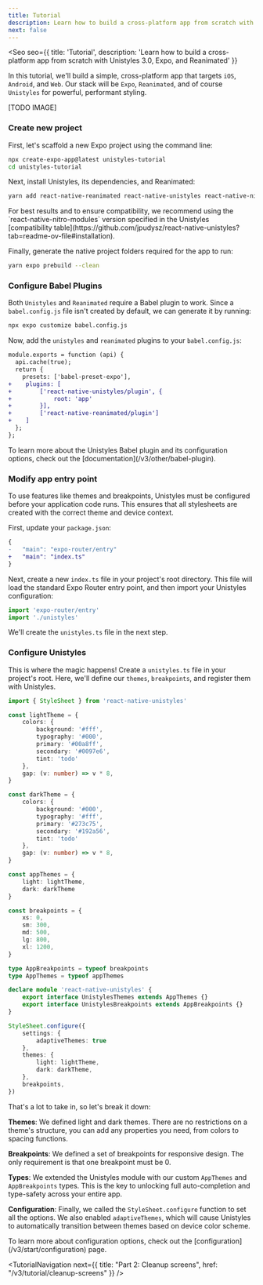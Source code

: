 ```yaml
---
title: Tutorial
description: Learn how to build a cross-platform app from scratch with Unistyles 3.0, Expo, and Reanimated
next: false
---
```



<Seo
    seo={{
        title: 'Tutorial',
        description: 'Learn how to build a cross-platform app from scratch with Unistyles 3.0, Expo, and Reanimated'
    }}
>

In this tutorial, we'll build a simple, cross-platform app that targets `iOS`, `Android`, and `Web`.
Our stack will be `Expo`, `Reanimated`, and of course `Unistyles` for powerful, performant styling.

[TODO IMAGE]

### Create new project

First, let's scaffold a new Expo project using the command line:

```bash
npx create-expo-app@latest unistyles-tutorial
cd unistyles-tutorial
```

Next, install Unistyles, its dependencies, and Reanimated:

```bash
yarn add react-native-reanimated react-native-unistyles react-native-nitro-modules react-native-edge-to-edge
```

<Aside type="tip">
For best results and to ensure compatibility, we recommend using the `react-native-nitro-modules` version specified in the Unistyles
[compatibility table](https://github.com/jpudysz/react-native-unistyles?tab=readme-ov-file#installation).
</Aside>

Finally, generate the native project folders required for the app to run:

```bash
yarn expo prebuild --clean
```

### Configure Babel Plugins

Both `Unistyles` and `Reanimated` require a Babel plugin to work.  Since a `babel.config.js` file isn't created by default, we can generate it by running:

```bash
npx expo customize babel.config.js
```

Now, add the `unistyles` and `reanimated` plugins to your `babel.config.js`:

```diff lang="ts"
module.exports = function (api) {
  api.cache(true);
  return {
    presets: ['babel-preset-expo'],
+    plugins: [
+        ['react-native-unistyles/plugin', {
+            root: 'app'
+        }],
+        ['react-native-reanimated/plugin']
+    ]
  };
};
```

<Aside type="tip">
To learn more about the Unistyles Babel plugin and its configuration options, check out the [documentation](/v3/other/babel-plugin).
</Aside>

### Modify app entry point

To use features like themes and breakpoints, Unistyles must be configured before your application code runs.
This ensures that all stylesheets are created with the correct theme and device context.

First, update your `package.json`:

```diff lang="json"
{
-   "main": "expo-router/entry"
+   "main": "index.ts"
}
```

Next, create a new `index.ts` file in your project's root directory. This file will load the standard Expo Router entry point, and then import your Unistyles configuration:

```ts
import 'expo-router/entry'
import './unistyles'
```

We'll create the `unistyles.ts` file in the next step.

### Configure Unistyles

This is where the magic happens! Create a `unistyles.ts` file in your project's root. Here, we'll define our `themes`, `breakpoints`, and register them with Unistyles.

```ts
import { StyleSheet } from 'react-native-unistyles'

const lightTheme = {
    colors: {
        background: '#fff',
        typography: '#000',
        primary: '#00a8ff',
        secondary: '#0097e6',
        tint: 'todo'
    },
    gap: (v: number) => v * 8,
}

const darkTheme = {
    colors: {
        background: '#000',
        typography: '#fff',
        primary: '#273c75',
        secondary: '#192a56',
        tint: 'todo'
    },
    gap: (v: number) => v * 8,
}

const appThemes = {
    light: lightTheme,
    dark: darkTheme
}

const breakpoints = {
    xs: 0,
    sm: 300,
    md: 500,
    lg: 800,
    xl: 1200,
}

type AppBreakpoints = typeof breakpoints
type AppThemes = typeof appThemes

declare module 'react-native-unistyles' {
    export interface UnistylesThemes extends AppThemes {}
    export interface UnistylesBreakpoints extends AppBreakpoints {}
}

StyleSheet.configure({
    settings: {
        adaptiveThemes: true
    },
    themes: {
        light: lightTheme,
        dark: darkTheme,
    },
    breakpoints,
})
```

That's a lot to take in, so let's break it down:

**Themes**: We defined light and dark themes. There are no restrictions on a theme's structure, you can add any properties you need, from colors to spacing functions.

**Breakpoints**: We defined a set of breakpoints for responsive design. The only requirement is that one breakpoint must be 0.

**Types**: We extended the Unistyles module with our custom `AppThemes` and `AppBreakpoints` types. This is the key to unlocking full auto-completion and type-safety across your entire app.

**Configuration**: Finally, we called the `StyleSheet.configure` function to set all the options. We also enabled `adaptiveThemes`, which will cause Unistyles to automatically transition between themes based on device color scheme.

<Aside>
To learn more about configuration options, check out the [configuration](/v3/start/configuration) page.
</Aside>

<CompareChanges 
  commitUrl="https://github.com/jpudysz/react-native-unistyles/commit/a1b2c3d4e5f6789"
/>

<TutorialNavigation
    next={{
        title: "Part 2: Cleanup screens",
        href: "/v3/tutorial/cleanup-screens"
    }}
/>


</Seo>
